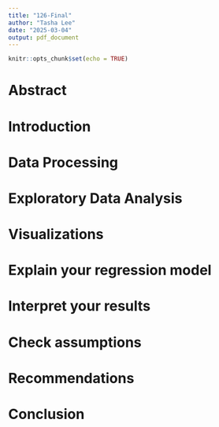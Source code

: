 ---
title: "126-Final"
author: "Tasha Lee"
date: "2025-03-04"
output: pdf_document
---

```{r setup, include=FALSE}
knitr::opts_chunk$set(echo = TRUE)
```

# Abstract

# Introduction

# Data Processing

# Exploratory Data Analysis

# Visualizations

# Explain your regression model

# Interpret your results

# Check assumptions

# Recommendations

# Conclusion